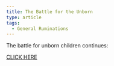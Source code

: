 ```yaml
---
title: The Battle for the Unborn
type: article
tags:
  - General Ruminations
---
```


The battle for unborn children continues:

[CLICK HERE](http://www.therebelution.com/blog/2007/05/lila-rose-fighting-for-the-unborn/)
